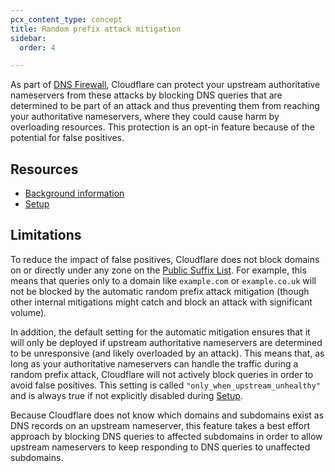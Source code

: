 ```yaml
---
pcx_content_type: concept
title: Random prefix attack mitigation
sidebar:
  order: 4

---
```



<Render file="random-prefix-attack-definition" />

As part of [DNS Firewall](/dns/dns-firewall/), Cloudflare can protect your upstream authoritative nameservers from these attacks by blocking DNS queries that are determined to be part of an attack and thus preventing them from reaching your authoritative nameservers, where they could cause harm by overloading resources. This protection is an opt-in feature because of the potential for false positives.

## Resources

* [Background information](/dns/dns-firewall/random-prefix-attacks/about/)
* [Setup](/dns/dns-firewall/random-prefix-attacks/setup/)

## Limitations

To reduce the impact of false positives, Cloudflare does not block domains on or directly under any zone on the [Public Suffix List](https://publicsuffix.org/). For example, this means that queries only to a domain like `example.com` or `example.co.uk` will not be blocked by the automatic random prefix attack mitigation (though other internal mitigations might catch and block an attack with significant volume).

In addition, the default setting for the automatic mitigation ensures that it will only be deployed if upstream authoritative nameservers are determined to be unresponsive (and likely overloaded by an attack). This means that, as long as your authoritative nameservers can handle the traffic during a random prefix attack, Cloudflare will not actively block queries in order to avoid false positives. This setting is called `"only_when_upstream_unhealthy"` and is always true if not explicitly disabled during [Setup](/dns/dns-firewall/random-prefix-attacks/setup/).

Because Cloudflare does not know which domains and subdomains exist as DNS records on an upstream nameserver, this feature takes a best effort approach by blocking DNS queries to affected subdomains in order to allow upstream nameservers to keep responding to DNS queries to unaffected subdomains.
